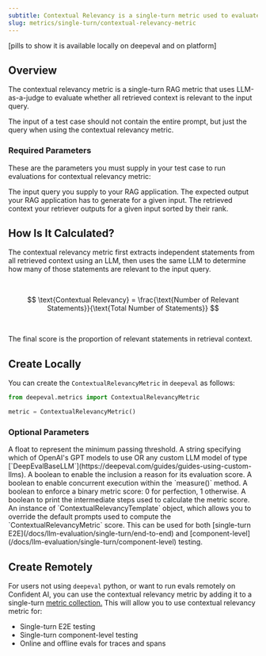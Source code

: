 ```yaml
---
subtitle: Contextual Relevancy is a single-turn metric used to evaluate a RAG retriever
slug: metrics/single-turn/contextual-relevancy-metric
---
```


[pills to show it is available locally on deepeval and on platform]

## Overview

The contextual relevancy metric is a single-turn RAG metric that uses LLM-as-a-judge to evaluate whether all retrieved context is relevant to the input query.

<Warning>

The input of a test case should not contain the entire prompt, but just the query when using the contextual relevancy metric.

</Warning>

### Required Parameters

These are the parameters you must supply in your test case to run evaluations for contextual relevancy metric:

<ParamField path="input" type="string" required>
  The input query you supply to your RAG application.
</ParamField>
<ParamField path="expected_output" type="string" required>
  The expected output your RAG application has to generate for a given input.
</ParamField>
<ParamField path="retrieval_context" type="list of string" required>
  The retrieved context your retriever outputs for a given input sorted by their rank.
</ParamField>

## How Is It Calculated?

The contextual relevancy metric first extracts independent statements from all retrieved context using an LLM, then uses the same LLM to determine how many of those statements are relevant to the input query.

<br />

$$
\text{Contextual Relevancy} = \frac{\text{Number of Relevant Statements}}{\text{Total Number of Statements}}
$$

<br />

The final score is the proportion of relevant statements in retrieval context.

## Create Locally

You can create the `ContextualRelevancyMetric` in `deepeval` as follows:

```python
from deepeval.metrics import ContextualRelevancyMetric

metric = ContextualRelevancyMetric()
```

### Optional Parameters

<ParamField path="threshold" type="number" default={0.5}>
  A float to represent the minimum passing threshold.
</ParamField>
<ParamField path="model" type="string | Object" default="gpt-4.1">
  A string specifying which of OpenAI's GPT models to use OR any custom LLM
  model of type
  [`DeepEvalBaseLLM`](https://deepeval.com/guides/guides-using-custom-llms).
</ParamField>
<ParamField path="include_reason" type="boolean" default={"true"}>
  A boolean to enable the inclusion a reason for its evaluation score.
</ParamField>
<ParamField path="async_mode" type="boolean" default={"true"}>
  A boolean to enable concurrent execution within the `measure()` method.
</ParamField>
<ParamField path="strict_mode" type="boolean" default={"false"}>
  A boolean to enforce a binary metric score: 0 for perfection, 1 otherwise.
</ParamField>
<ParamField path="verbose_mode" type="boolean" default={"false"}>
  A boolean to print the intermediate steps used to calculate the metric score.
</ParamField>
<ParamField
  path="evaluation_template"
  type="ContextualRelevancyTemplate"
  default={"deepeval's template"}
>
  An instance of `ContextualRelevancyTemplate` object, which allows you to
  override the default prompts used to compute the `ContextualRelevancyMetric`
  score.
</ParamField>

<Success>
  This can be used for both [single-turn
  E2E](/docs/llm-evaluation/single-turn/end-to-end) and
  [component-level](/docs/llm-evaluation/single-turn/component-level) testing.
</Success>

## Create Remotely

For users not using `deepeval` python, or want to run evals remotely on Confident AI, you can use the contextual relevancy metric by adding it to a single-turn [metric collection.](/metrics/metric-collections) This will allow you to use contextual relevancy metric for:

- Single-turn E2E testing
- Single-turn component-level testing
- Online and offline evals for traces and spans
